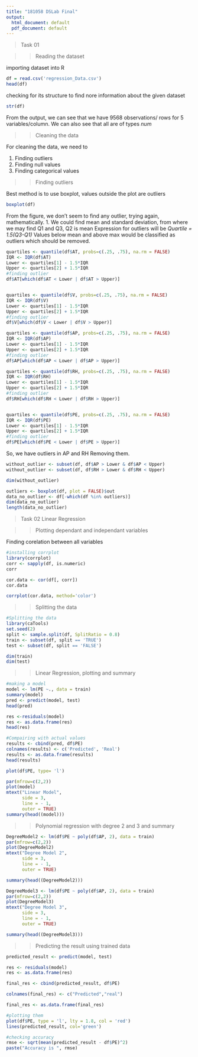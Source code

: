 ---
title: "181058 DSLab Final"
output:
  html_document: default
  pdf_document: default
---

> Task 01

>> Reading the dataset

importing dataset into R

```{r}
df = read.csv('regression_Data.csv')
head(df)
```

 checking for its structure to find nore information about the given dataset

```{r}
str(df)
```
From the output, we can see that we have 9568 observations/ rows for 5 variables/column. We can also see that all are of types _num_

>> Cleaning the data

For cleaning the data, we need to

1. Finding outliers 
2. Finding null values 
3. Finding categorical values

>> Finding outliers

Best method is to use boxplot, values outside the plot are outliers
```{r fig.width=8, fig.height=8}
boxplot(df)
```
From the figure, we don't seem to find any outlier, trying again, mathematically.
1. We could find  mean and standard deviation, from where we may find Q1 and Q3, Q2 is mean
Expression for outliers will be 
_Quartile = 1.5(Q3-Q1)_
Values below mean and above max would be classified as outliers which should be removed.
```{r}
quartiles <- quantile(df$AT, probs=c(.25, .75), na.rm = FALSE)
IQR <- IQR(df$AT)
Lower <- quartiles[1] - 1.5*IQR
Upper <- quartiles[2] + 1.5*IQR 
#finding outlier
df$AT[which(df$AT < Lower | df$AT > Upper)]


quartiles <- quantile(df$V, probs=c(.25, .75), na.rm = FALSE)
IQR <- IQR(df$V)
Lower <- quartiles[1] - 1.5*IQR
Upper <- quartiles[2] + 1.5*IQR 
#finding outlier
df$V[which(df$V < Lower | df$V > Upper)]

quartiles <- quantile(df$AP, probs=c(.25, .75), na.rm = FALSE)
IQR <- IQR(df$AP)
Lower <- quartiles[1] - 1.5*IQR
Upper <- quartiles[2] + 1.5*IQR 
#finding outlier
df$AP[which(df$AP < Lower | df$AP > Upper)]

quartiles <- quantile(df$RH, probs=c(.25, .75), na.rm = FALSE)
IQR <- IQR(df$RH)
Lower <- quartiles[1] - 1.5*IQR
Upper <- quartiles[2] + 1.5*IQR
#finding outlier
df$RH[which(df$RH < Lower | df$RH > Upper)]


quartiles <- quantile(df$PE, probs=c(.25, .75), na.rm = FALSE)
IQR <- IQR(df$PE)
Lower <- quartiles[1] - 1.5*IQR
Upper <- quartiles[2] + 1.5*IQR 
#finding outlier
df$PE[which(df$PE < Lower | df$PE > Upper)]

```

So, we have outliers in AP and RH
Removing them.
```{r}
without_outlier <- subset(df, df$AP > Lower & df$AP < Upper)
without_outlier <- subset(df, df$RH > Lower & df$RH < Upper)

dim(without_outlier)

outliers <- boxplot(df, plot = FALSE)$out
data_no_outlier <- df[-which(df %in% outliers)] 
dim(data_no_outlier)
length(data_no_outlier)

```

> Task 02 Linear Regression 

>> Plotting dependant and independant variables

Finding corelation between all variables
```{r}
#installing corrplot
library(corrplot)
corr <- sapply(df, is.numeric)
corr

cor.data <- cor(df[, corr])
cor.data

corrplot(cor.data, method='color')

```

>> Splitting the data
```{r}
#Splitting the data
library(caTools)
set.seed(2)
split <- sample.split(df, SplitRatio = 0.8)
train <- subset(df, split == 'TRUE')
test <- subset(df, split == 'FALSE')

dim(train)
dim(test)
```
>> Linear Regression, plotting and summary
```{r}
#making a model
model <- lm(PE ~., data = train)
summary(model)
pred <- predict(model, test)
head(pred)

res <-residuals(model)
res <- as.data.frame(res)
head(res)
```
```{r, message=FALSE, warning=FALSE}
#Compairing with actual values
results <- cbind(pred, df$PE)
colnames(results) <- c('Predicted', 'Real')
results <- as.data.frame(results)
head(results)

plot(df$PE, type= 'l')

par(mfrow=c(2,2))
plot(model)
mtext("Linear Model",                  
      side = 3,
      line = - 1,
      outer = TRUE)
summary(head((model)))

```

>> Polynomial regression with degree 2 and 3 and summary 

```{r, message=FALSE, warning=FALSE}
DegreeModel2 <- lm(df$PE ~ poly(df$AP, 2), data = train)
par(mfrow=c(2,2))
plot(DegreeModel2)
mtext("Degree Model 2",                  
      side = 3,
      line = - 1,
      outer = TRUE)

summary(head((DegreeModel2)))

DegreeModel3 <- lm(df$PE ~ poly(df$AP, 2), data = train)
par(mfrow=c(2,2))
plot(DegreeModel3)
mtext("Degree Model 3",                  
      side = 3,
      line = - 1,
      outer = TRUE)

summary(head((DegreeModel3)))

```

>> Predicting the result using trained data

```{r, message=FALSE, warning=FALSE}
predicted_result <- predict(model, test)

res <- residuals(model)
res <- as.data.frame(res)

final_res <- cbind(predicted_result, df$PE)

colnames(final_res) <- c("Predicted","real")

final_res <- as.data.frame(final_res)

#plotting them
plot(df$PE, type = 'l', lty = 1.8, col = 'red')
lines(predicted_result, col='green')

#checking accuracy
rmse <- sqrt(mean(predicted_result - df$PE)^2)
paste("Accuracy is ", rmse)
```
